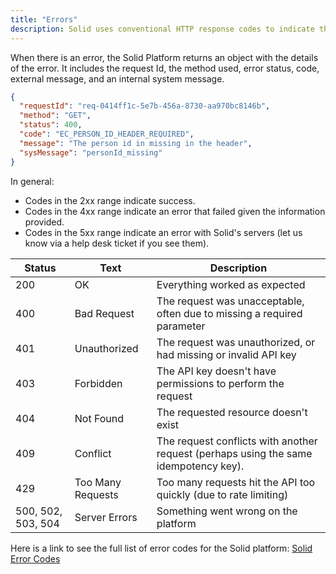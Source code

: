 ```yaml
---
title: "Errors"
description: Solid uses conventional HTTP response codes to indicate the success or failure.
---
```

When there is an error, the Solid Platform returns an object with the details of the error. It includes the request Id, the method used, error status, code, external message, and an internal system message.

```json EXAMPLE
{
  "requestId": "req-0414ff1c-5e7b-456a-8730-aa970bc8146b",
  "method": "GET",
  "status": 400,
  "code": "EC_PERSON_ID_HEADER_REQUIRED",
  "message": "The person id in missing in the header",
  "sysMessage": "personId_missing"
}
```
In general:
- Codes in the 2xx range indicate success.
- Codes in the 4xx range indicate an error that failed given the information provided.
- Codes in the 5xx range indicate an error with Solid's servers (let us know via a help desk ticket if you see them).

| Status             | Text              | Description                                                                          |
|--------------------|-------------------|--------------------------------------------------------------------------------------|
| 200                | OK                | Everything worked as expected                                                        |
| 400                | Bad Request       | The request was unacceptable, often due to missing a required parameter              |
| 401                | Unauthorized      | The request was unauthorized, or had missing or invalid API key                      |
| 403                | Forbidden         | The API key doesn't have permissions to perform the request                          |
| 404                | Not Found         | The requested resource doesn't exist                                                 |
| 409                | Conflict          | The request conflicts with another request (perhaps using the same idempotency key). |
| 429                | Too Many Requests | Too many requests hit the API too quickly (due to rate limiting)                     |
| 500, 502, 503, 504 | Server Errors     | Something went wrong on the platform                                                 |

Here is a link to see the full list of error codes for the Solid platform: [Solid Error Codes](https://docs.google.com/spreadsheets/d/1s0fQFp6yN2smiWIDJe9pqJzF-heU-pmZ/edit?usp=sharing&ouid=117773702895624971040&rtpof=true&sd=true)